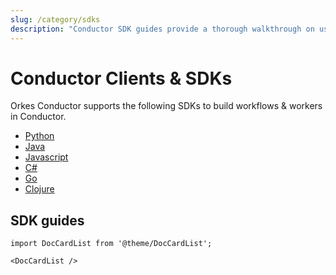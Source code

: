 ```yaml
---
slug: /category/sdks
description: "Conductor SDK guides provide a thorough walkthrough on using orchestration to create applications in the language of your choice."
---
```



# Conductor Clients & SDKs

Orkes Conductor supports the following SDKs to build workflows & workers in Conductor.

- [Python](https://github.com/conductor-sdk/conductor-python)
- [Java](https://github.com/conductor-oss/java-sdk)
- [Javascript](https://github.com/conductor-sdk/conductor-javascript)
- [C#](https://github.com/conductor-sdk/conductor-csharp)
- [Go](https://github.com/conductor-sdk/conductor-go)
- [Clojure](https://github.com/conductor-sdk/conductor-clojure)

## SDK guides

```mdx-code-block
import DocCardList from '@theme/DocCardList';

<DocCardList />
```